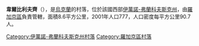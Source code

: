{{coord|49|23|22|N|24|36|18|E|scale:30000|display=title}}

'''韋爾比利夫齊'''（{{lang-uk|Вербилівці}}），是[[烏克蘭|烏克蘭]]的村落，位於該國西部[[伊萬諾-弗蘭科夫斯克州|伊萬諾-弗蘭科夫斯克州]]，由[[羅加京區|羅加京區]]負責管轄，面積8.6平方公里，2001年人口777，人口密度每平方公里90.7人。

{{DEFAULTSORT:Вербилівці}}
[[Category:伊萬諾-弗蘭科夫斯克州村落|Category:伊萬諾-弗蘭科夫斯克州村落]]
[[Category:羅加京區村落|Category:羅加京區村落]]


{{IvanoFrankivsk-geo-stub}}